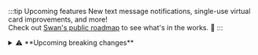 :::tip Upcoming features
New text message notifications, single-use virtual card improvements, and more!<br/>
Check out [Swan's public roadmap](https://swanio.notion.site/Swan-Public-Roadmap-385e4b2e91b3409786a6c8e885654a22) to see what's in the works. :rocket:
:::

<details>
  <summary>⚠️ **Upcoming breaking changes**</summary>
  <div>
👥 Starting on **March 20th**, account memberships are only returned in the `accountMemberships` and `account.Memberships` queries if you have the `canManageAccountMembership` permission.

🔗 On **April 1st**, we're removing the [deprecated field `Onboarding.redirectUrl`](https://api-reference.swan.io/objects/onboarding/#onboardingredirecturlstring---) from all onboarding mutations.
Instead, use the `OAuthRedirectParameters.redirectUrl` field, also in the [onboarding object](https://api-reference.swan.io/objects/onboarding#onboardingoauthredirectparametersoauthredirectparameters-).

✍ Starting on **April 1st**, the [`registrationNumber` field](https://api-reference.swan.io/inputs/onboard-company-account-holder-input/#onboardcompanyaccountholderinputregistrationnumberstring-) becomes mandatory for company onboardings, regardless of country.
This applies to all [onboardings](https://docs.swan.io/topics/onboarding/company/#country-reqs-company-account-holder) where `companyType` is set to `Company`, and where `companyType` is set to `SelfEmployed` and the account country is `France`.
Additionally, the `isRegistered` parameter will be set to `true` automatically for these onboardings.
Please note that this update doesn't impact capital deposits.

📓 Effective **May 1st**, providing [`gender`](https://api-reference.swan.io/enums/gender/) for [Ultimate Beneficial Owners (UBO)](/topics/onboarding/company/#country-reqs-ubo) is mandatory due to Swan’s reporting obligations. 
This field includes more granular options than the `title` field, set to be deprecated on May 1st.
  </div>
</details>